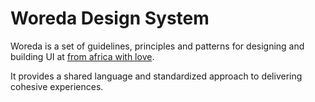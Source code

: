 
<Meta title="Woreda Design System" />

# Woreda Design System
Woreda is a set of guidelines, principles and patterns for designing and building UI at <a href="https://fromafri.ca">from africa with love</a>.

It provides a shared language and standardized approach to delivering cohesive experiences.